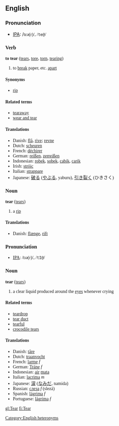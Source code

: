 ==English==
===Pronunciation===
*[[w:IPA|IPA]]: /<font style="font-family:lucida sans unicode">tɛə(r)/, /<tt>te@</tt>/

=== Verb ===
'''to tear''' ([[tears]], [[tore]], [[torn]], [[tearing]])

# to [[break]] paper, etc. [[apart]] 

==== Synonyms ====
*[[rip]]

==== Related terms ====
*[[tearaway]]
*[[wear and tear]]

==== Translations ====
*Danish: [[flå]], [[rive]]; [[revne]]
*Dutch: [[scheuren]]
*French: [[déchirer]]
*German: [[reißen]], [[zerreißen]]
*Indonesian: [[robek]], [[sobek]], [[cabik]], [[carik]]
*Irish: [[stróic]]
*Italian: [[strappare]]
*Japanese: [[破る]] ([[やぶる]], yaburu), [[引き裂く]] (ひきさく)

===Noun===
'''tear''' ([[tears]])

# a [[rip]]

====Translations====
*Danish: [[flænge]], [[rift]]

===Pronunciation===
*[[w:IPA|IPA]]: /<font style="font-family:lucida sans unicode">tɪə(r)/, /<tt>tI@</tt>/

=== Noun ===
'''tear''' ([[tears]])

# a clear liquid produced around the [[eye]]s whenever crying

====Related terms====
*[[teardrop]]
*[[tear duct]]
*[[tearful]]
*[[crocodile tears]]

==== Translations ====
*Danish: [[tåre]]
*Dutch: [[traanvocht]]
*French: [[larme]] ''f''
*German: [[Träne]] ''f''
*Indonesian: [[air]] [[mata]]
*Italian: [[lacrima]] ''m''
*Japanese: [[涙]] ([[なみだ]], namida)
*Russian: [[слеза]] ''f'' (slezá)
*Spanish: [[lágrima]] ''f''
*Portuguese: [[lágrima]] ''f''

[[Category:English heteronyms]]

[[gl:Tear]]
[[fi:Tear]]